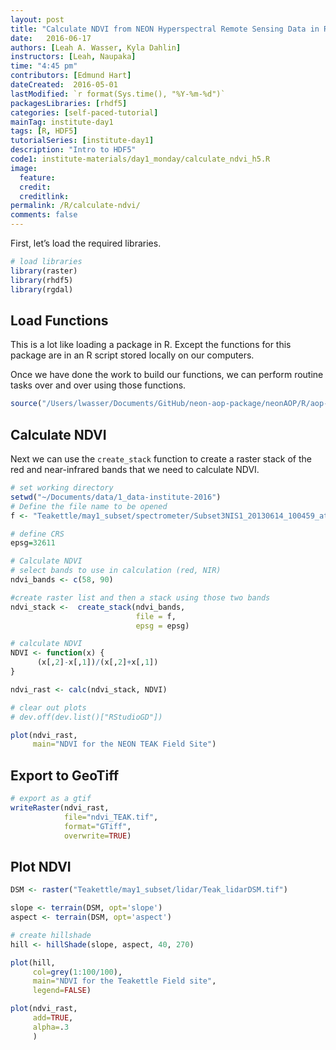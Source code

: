 ```yaml
---
layout: post
title: "Calculate NDVI from NEON Hyperspectral Remote Sensing Data in R"
date:   2016-06-17
authors: [Leah A. Wasser, Kyla Dahlin]
instructors: [Leah, Naupaka]
time: "4:45 pm"
contributors: [Edmund Hart]
dateCreated:  2016-05-01
lastModified: `r format(Sys.time(), "%Y-%m-%d")`
packagesLibraries: [rhdf5]
categories: [self-paced-tutorial]
mainTag: institute-day1
tags: [R, HDF5]
tutorialSeries: [institute-day1]
description: "Intro to HDF5"
code1: institute-materials/day1_monday/calculate_ndvi_h5.R
image:
  feature: 
  credit: 
  creditlink:
permalink: /R/calculate-ndvi/
comments: false
---
```


First, let's load the required libraries.

```r

# load libraries
library(raster)
library(rhdf5)
library(rgdal)

```

## Load Functions

This is a lot like loading a package in R. Except the functions for this package
are in an R script stored locally on our computers. 

Once we have done the work to build our functions, we can perform routine tasks
over and over using those functions.

```r

source("/Users/lwasser/Documents/GitHub/neon-aop-package/neonAOP/R/aop-data.R")

```


## Calculate NDVI

Next we can use the `create_stack` function to create a raster stack of the
red and near-infrared bands that we need to calculate NDVI.

```r

# set working directory
setwd("~/Documents/data/1_data-institute-2016")
# Define the file name to be opened
f <- "Teakettle/may1_subset/spectrometer/Subset3NIS1_20130614_100459_atmcor.h5"

# define CRS
epsg=32611

# Calculate NDVI
# select bands to use in calculation (red, NIR)
ndvi_bands <- c(58, 90)

#create raster list and then a stack using those two bands
ndvi_stack <-  create_stack(ndvi_bands,
                            file = f,
                            epsg = epsg)

# calculate NDVI
NDVI <- function(x) {
	  (x[,2]-x[,1])/(x[,2]+x[,1])
}

ndvi_rast <- calc(ndvi_stack, NDVI)

# clear out plots
# dev.off(dev.list()["RStudioGD"])

plot(ndvi_rast, 
     main="NDVI for the NEON TEAK Field Site")


```

## Export to GeoTiff

```r

# export as a gtif
writeRaster(ndvi_rast, 
            file="ndvi_TEAK.tif", 
            format="GTiff", 
            overwrite=TRUE)

```

## Plot NDVI

```r

DSM <- raster("Teakettle/may1_subset/lidar/Teak_lidarDSM.tif")  

slope <- terrain(DSM, opt='slope')
aspect <- terrain(DSM, opt='aspect')

# create hillshade
hill <- hillShade(slope, aspect, 40, 270)

plot(hill,
     col=grey(1:100/100),
     main="NDVI for the Teakettle Field site",
     legend=FALSE)

plot(ndvi_rast, 
     add=TRUE,
     alpha=.3
     )
```




